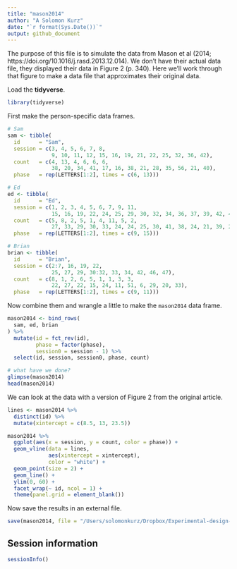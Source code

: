 ```yaml
---
title: "mason2014"
author: "A Solomon Kurz"
date: "`r format(Sys.Date())`"
output: github_document
---
```


The purpose of this file is to simulate the data from Mason et al (2014; https://doi.org/10.1016/j.rasd.2013.12.014). We don't have their actual data file, they displayed their data in Figure 2 (p. 340). Here we'll work through that figure to make a data file that approximates their original data.

Load the **tidyverse**.

```r
library(tidyverse)
```

First make the person-specific data frames.

```r
# Sam
sam <- tibble(
  id      = "Sam",
  session = c(3, 4, 5, 6, 7, 8,
              9, 10, 11, 12, 15, 16, 19, 21, 22, 25, 32, 36, 42),
  count   = c(4, 13, 4, 6, 6, 6,
              38, 20, 34, 41, 17, 16, 38, 21, 28, 35, 56, 21, 40),
  phase   = rep(LETTERS[1:2], times = c(6, 13)))

# Ed
ed <- tibble(
  id      = "Ed",
  session = c(1, 2, 3, 4, 5, 6, 7, 9, 11,
              15, 16, 19, 22, 24, 25, 29, 30, 32, 34, 36, 37, 39, 42, 45),
  count   = c(5, 8, 2, 5, 1, 4, 11, 5, 2,
              27, 33, 29, 30, 33, 24, 24, 25, 30, 41, 38, 24, 21, 39, 27),
  phase   = rep(LETTERS[1:2], times = c(9, 15)))

# Brian
brian <- tibble(
  id      = "Brian",
  session = c(2:7, 16, 19, 22,
              25, 27, 29, 30:32, 33, 34, 42, 46, 47),
  count   = c(8, 1, 2, 6, 5, 1, 1, 3, 3,
              22, 27, 22, 15, 24, 11, 51, 6, 29, 20, 33),
  phase   = rep(LETTERS[1:2], times = c(9, 11)))
```

Now combine them and wrangle a little to make the `mason2014` data frame.

```r
mason2014 <- bind_rows(
  sam, ed, brian
) %>% 
  mutate(id = fct_rev(id),
         phase = factor(phase),
         session0 = session - 1) %>% 
  select(id, session, session0, phase, count)

# what have we done?
glimpse(mason2014)
head(mason2014)
```

We can look at the data with a version of Figure 2 from the original article.

```r
lines <- mason2014 %>% 
  distinct(id) %>% 
  mutate(xintercept = c(8.5, 13, 23.5))

mason2014 %>% 
  ggplot(aes(x = session, y = count, color = phase)) +
  geom_vline(data = lines,
             aes(xintercept = xintercept),
             color = "white") +
  geom_point(size = 2) +
  geom_line() +
  ylim(0, 60) +
  facet_wrap(~ id, ncol = 1) +
  theme(panel.grid = element_blank())
```

Now save the results in an external file.

```r
save(mason2014, file = "/Users/solomonkurz/Dropbox/Experimental-design-and-the-GLMM/sketches/data/mason2014.rda")
```

## Session information

```r
sessionInfo()
```


